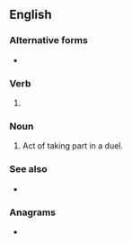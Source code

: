 ==English==

===Alternative forms===
* {{l|en|dueling}} {{qualifier|US}}

===Verb===
{{head|en|verb form}}

# {{lb|en|British}} {{present participle of|duel|lang=en|nocat=1}}

===Noun===
{{en-noun}}

# Act of taking part in a duel.

===See also===
* {{l|en|dualling}}

===Anagrams===
* {{anagrams|en|a=degillnu|ungilled}}